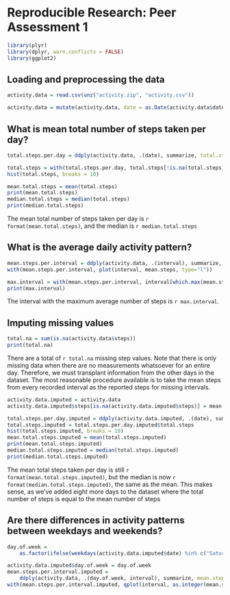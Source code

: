 Reproducible Research: Peer Assessment 1
========================================

```r
library(plyr)
library(dplyr, warn.conflicts = FALSE)
library(ggplot2)
```

## Loading and preprocessing the data

```r
activity.data = read.csv(unz("activity.zip", "activity.csv"))

activity.data = mutate(activity.data, date = as.Date(activity.data$date, "%Y-%m-%d"))
```

## What is mean total number of steps taken per day?

```r
total.steps.per.day = ddply(activity.data, .(date), summarize, total.steps = sum(steps))

total.steps = with(total.steps.per.day, total.steps[!is.na(total.steps)])
hist(total.steps, breaks = 10)

mean.total.steps = mean(total.steps)
print(mean.total.steps)
median.total.steps = median(total.steps)
print(median.total.steps)
```

The mean total number of steps taken per day is `r format(mean.total.steps)`, and the median is `r median.total.steps`

## What is the average daily activity pattern?

```r
mean.steps.per.interval = ddply(activity.data, .(interval), summarize, mean.steps = mean(steps, na.rm = T))
with(mean.steps.per.interval, plot(interval, mean.steps, type="l"))

max.interval = with(mean.steps.per.interval, interval[which.max(mean.steps)])
print(max.interval)
```

The interval with the maximum average number of steps is `r max.interval`.

## Imputing missing values

```r
total.na = sum(is.na(activity.data$steps))
print(total.na)
```  

There are a total of `r total.na` missing step values. Note that there is only missing data when there are no measurements whatsoever for an entire day. Therefore, we must transplant information from the other days in the dataset. The most reasonable procedure available is to take the mean steps from every recorded interval as the reported steps for missing intervals.  

```r
activity.data.imputed = activity.data
activity.data.imputed$steps[is.na(activity.data.imputed$steps)] = mean.steps.per.interval$mean.steps

total.steps.per.day.imputed = ddply(activity.data.imputed, .(date), summarize, total.steps = sum(steps))
total.steps.imputed = total.steps.per.day.imputed$total.steps
hist(total.steps.imputed, breaks = 10)
mean.total.steps.imputed = mean(total.steps.imputed)
print(mean.total.steps.imputed)
median.total.steps.imputed = median(total.steps.imputed)
print(median.total.steps.imputed)
```  

The mean total steps taken per day is still `r format(mean.total.steps.imputed)`, but the median is now `r format(median.total.steps.imputed)`, the same as the mean. This makes sense, as we've added eight more days to the dataset where the total number of steps is equal to the mean number of steps  

## Are there differences in activity patterns between weekdays and weekends?

```r
day.of.week =
    as.factor(ifelse(weekdays(activity.data.imputed$date) %in% c("Saturday", "Sunday"), "weekend", "weekday"))

activity.data.imputed$day.of.week = day.of.week
mean.steps.per.interval.imputed = 
    ddply(activity.data, .(day.of.week, interval), summarize, mean.steps = mean(steps, na.rm = T))
with(mean.steps.per.interval.imputed, qplot(interval, as.integer(mean.steps), geom="line", facets = (day.of.week ~ .)))
```
